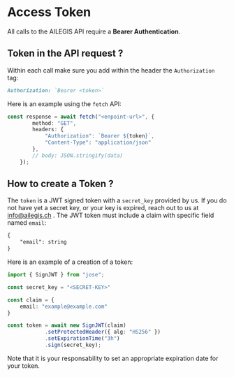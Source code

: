 # Access Token

All calls to the AILEGIS API require a **Bearer Authentication**.


## Token in the API request ? 

Within each call make sure you add within the header the `Authorization` tag:

```md /token/
Authorization: `Bearer <token>`
```

Here is an example using the `fetch` API:

```ts filename="example.ts" copy /token/
const response = await fetch("<enpoint-url>", {
        method: "GET",
        headers: {
            "Authorization": `Bearer ${token}`,
            "Content-Type": "application/json"
        },
        // body: JSON.stringify(data)
    });
```

## How to create a Token ?

The `token` is a JWT signed token with a `secret_key` provided by us.
If you do not have yet a secret key, or your key is expired, reach out to us at info@ailegis.ch . 
The JWT token must include a claim with specific field named `email`:

```md
{
    "email": string
}
```

Here is an example of a creation of a token: 

```ts filename="example.ts" copy /token/
import { SignJWT } from "jose";

const secret_key = "<SECRET-KEY>"

const claim = {
    email: "example@example.com"
}

const token = await new SignJWT(claim)
            .setProtectedHeader({ alg: "HS256" })
            .setExpirationTime("3h")
            .sign(secret_key);

```

Note that it is your responsability to set an appropriate expiration date for your token.
